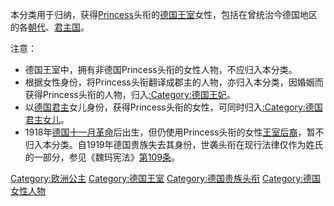 本分类用于归纳，获得[[Princess|Princess]]头衔的[[德国王室|德国王室]]女性，包括在曾统治今德国地区的各[[朝代|朝代]]、[[君主国|君主国]]。

注意：
*德国王室中，拥有非德国Princess头衔的女性人物，不应归入本分类。
*根据女性身份，将Princess头衔翻译成郡主的人物，亦归入本分类，因婚姻而获得Princess头衔的人物，归入[[:Category:德国王妃|:Category:德国王妃]]。
*以[[德国君主|德国君主]]女儿身份，获得Princess头衔的女性，可同时归入[[:Category:德国君主女儿|:Category:德国君主女儿]]。
*1918年[[德国十一月革命|德国十一月革命]]后出生，但仍使用Princess头衔的女性[[王室后裔|王室后裔]]，暂不归入本分类。自1919年德国贵族失去其身份，世袭头衔在现行法律仅作为姓氏的一部分，参见《魏玛宪法》[http://www.zum.de/psm/weimar/weimar_vve.php#First_Chapter_:_The_Individual 第109条]。

[[Category:欧洲公主|Category:欧洲公主]]
[[Category:德国王室|Category:德国王室]]
[[Category:德国贵族头衔|Category:德国贵族头衔]]
[[Category:德国女性人物|Category:德国女性人物]]